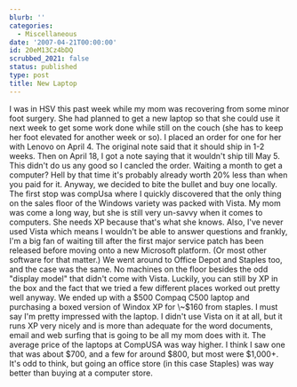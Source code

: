 ```yaml
---
blurb: ''
categories:
  - Miscellaneous
date: '2007-04-21T00:00:00'
id: 20eM13Cz4bDQ
scrubbed_2021: false
status: published
type: post
title: New Laptop
---
```


I was in HSV this past week while my mom was recovering from some
minor foot surgery. She had planned to get a new laptop so that she
could use it next week to get some work done while still on the
couch (she has to keep her foot elevated for another week or so). I
placed an order for one for her with Lenovo on April 4. The
original note said that it should ship in 1-2 weeks. Then on April
18, I got a note saying that it wouldn't ship till May 5. This
didn't do us any good so I cancled the order. Waiting a month to
get a computer? Hell by that time it's probably already worth 20%
less than when you paid for it. Anyway, we decided to bite the
bullet and buy one locally. The first stop was compUsa where I
quickly discovered that the only thing on the sales floor of the
Windows variety was packed with Vista. My mom was come a long way,
but she is still very un-savvy when it comes to computers. She
needs XP because that's what she knows. Also, I've never used Vista
which means I wouldn't be able to answer questions and frankly, I'm
a big fan of waiting till after the first major service patch has
been released before moving onto a new Microsoft platform. (Or most
other software for that matter.) We went around to Office Depot and
Staples too, and the case was the same. No machines on the floor
besides the odd "display model" that didn't come with Vista.
Luckily, you can still by XP in the box and the fact that we tried
a few different places worked out pretty well anyway. We ended up
with a $500 Compaq C500 laptop and purchasing a boxed version of
Windox XP for \~$160 from staples. I must say I'm pretty impressed
with the laptop. I didn't use Vista on it at all, but it runs XP
very nicely and is more than adequate for the word documents, email
and web surfing that is going to be all my mom does with it. The
average price of the laptops at CompUSA was way higher. I think I
saw one that was about $700, and a few for around $800, but most
were $1,000+. It's odd to think, but going an office store (in this
case Staples) was way better than buying at a computer store.

